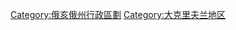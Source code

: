 {{Commonscat|Cuyahoga County, Ohio}}
{{Cat main}}
{{DEFAULTSORT:Cuyahoga County, Ohio}}
[[Category:俄亥俄州行政區劃|Category:俄亥俄州行政區劃]]
[[Category:大克里夫兰地区|Category:大克里夫兰地区]]